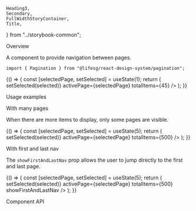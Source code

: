     Heading3,
    Secondary,
    FullWidthStoryContainer,
    Title,
} from "../storybook-common";

<Meta title="Modules/Pagination" component={Pagination} />

<Title>Pagination</Title>

<Secondary>Overview</Secondary>

A component to provide navigation between pages.

```tsx
import { Pagination } from "@lifesg/react-design-system/pagination";
```

<Canvas>
    <Story name="Pagination">
        {() => {
            const [selectedPage, setSelected] = useState(1);
            return (
                <FullWidthStoryContainer>
                    <Pagination
                        onPageChange={(selected) => setSelected(selected)}
                        activePage={selectedPage}
                        totalItems={45}
                    />
                </FullWidthStoryContainer>
            );
        }}
    </Story>
</Canvas>

<Secondary>Usage examples</Secondary>

<Heading3>With many pages</Heading3>

When there are more items to display, only some pages are visible.

<Canvas>
    <Story name="With many pages">
        {() => {
            const [selectedPage, setSelected] = useState(5);
            return (
                <FullWidthStoryContainer>
                    <Pagination
                        onPageChange={(selected) => setSelected(selected)}
                        activePage={selectedPage}
                        totalItems={500}
                    />
                </FullWidthStoryContainer>
            );
        }}
    </Story>
</Canvas>

<Heading3>With first and last nav</Heading3>

The `showFirstAndLastNav` prop allows the user to jump directly to the first and last page.

<Canvas>
    <Story name="With first and last nav">
        {() => {
            const [selectedPage, setSelected] = useState(5);
            return (
                <FullWidthStoryContainer>
                    <Pagination
                        onPageChange={(selected) => setSelected(selected)}
                        activePage={selectedPage}
                        totalItems={500}
                        showFirstAndLastNav
                    />
                </FullWidthStoryContainer>
            );
        }}
    </Story>
</Canvas>

<Secondary>Component API</Secondary>

<PropsTable />
